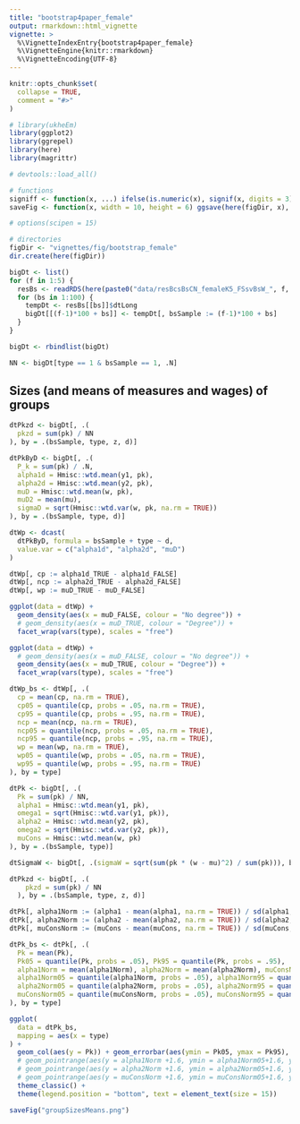 ```yaml
---
title: "bootstrap4paper_female"
output: rmarkdown::html_vignette
vignette: >
  %\VignetteIndexEntry{bootstrap4paper_female}
  %\VignetteEngine{knitr::rmarkdown}
  %\VignetteEncoding{UTF-8}
---
```


```r
knitr::opts_chunk$set(
  collapse = TRUE,
  comment = "#>"
)
```

```r
# library(ukheEm)
library(ggplot2)
library(ggrepel)
library(here)
library(magrittr)

# devtools::load_all()

# functions
signiff <- function(x, ...) ifelse(is.numeric(x), signif(x, digits = 3), x)
saveFig <- function(x, width = 10, height = 6) ggsave(here(figDir, x), width = width, height = height)

# options(scipen = 15)

# directories
figDir <- "vignettes/fig/bootstrap_female"
dir.create(here(figDir))

```


```r

bigDt <- list()
for (f in 1:5) {
  resBs <- readRDS(here(paste0("data/resBcsBsCN_femaleK5_FSsvBsW_", f, ".rds")))
  for (bs in 1:100) {
    tempDt <- resBs[[bs]]$dtLong
    bigDt[[(f-1)*100 + bs]] <- tempDt[, bsSample := (f-1)*100 + bs]
  }
}

bigDt <- rbindlist(bigDt)

NN <- bigDt[type == 1 & bsSample == 1, .N]

```

## Sizes (and means of measures and wages) of groups

```r

dtPkzd <- bigDt[, .(
  pkzd = sum(pk) / NN
), by = .(bsSample, type, z, d)]

dtPkByD <- bigDt[, .(
  P_k = sum(pk) / .N,
  alpha1d = Hmisc::wtd.mean(y1, pk),
  alpha2d = Hmisc::wtd.mean(y2, pk),
  muD = Hmisc::wtd.mean(w, pk),
  muD2 = mean(mu),
  sigmaD = sqrt(Hmisc::wtd.var(w, pk, na.rm = TRUE))
), by = .(bsSample, type, d)]

dtWp <- dcast(
  dtPkByD, formula = bsSample + type ~ d, 
  value.var = c("alpha1d", "alpha2d", "muD")
)

dtWp[, cp := alpha1d_TRUE - alpha1d_FALSE]
dtWp[, ncp := alpha2d_TRUE - alpha2d_FALSE]
dtWp[, wp := muD_TRUE - muD_FALSE]

ggplot(data = dtWp) +
  geom_density(aes(x = muD_FALSE, colour = "No degree")) +
  # geom_density(aes(x = muD_TRUE, colour = "Degree")) +
  facet_wrap(vars(type), scales = "free")

ggplot(data = dtWp) +
  # geom_density(aes(x = muD_FALSE, colour = "No degree")) +
  geom_density(aes(x = muD_TRUE, colour = "Degree")) +
  facet_wrap(vars(type), scales = "free")

dtWp_bs <- dtWp[, .(
  cp = mean(cp, na.rm = TRUE), 
  cp05 = quantile(cp, probs = .05, na.rm = TRUE), 
  cp95 = quantile(cp, probs = .95, na.rm = TRUE),
  ncp = mean(ncp, na.rm = TRUE), 
  ncp05 = quantile(ncp, probs = .05, na.rm = TRUE), 
  ncp95 = quantile(ncp, probs = .95, na.rm = TRUE),
  wp = mean(wp, na.rm = TRUE), 
  wp05 = quantile(wp, probs = .05, na.rm = TRUE), 
  wp95 = quantile(wp, probs = .95, na.rm = TRUE)
), by = type]

dtPk <- bigDt[, .(
  Pk = sum(pk) / NN,
  alpha1 = Hmisc::wtd.mean(y1, pk),
  omega1 = sqrt(Hmisc::wtd.var(y1, pk)),
  alpha2 = Hmisc::wtd.mean(y2, pk),
  omega2 = sqrt(Hmisc::wtd.var(y2, pk)),
  muCons = Hmisc::wtd.mean(w, pk)
), by = .(bsSample, type)]

dtSigmaW <- bigDt[, .(sigmaW = sqrt(sum(pk * (w - mu)^2) / sum(pk))), by = .(bsSample, d)]

dtPkzd <- bigDt[, .(
    pkzd = sum(pk) / NN
  ), by = .(bsSample, type, z, d)]

dtPk[, alpha1Norm := (alpha1 - mean(alpha1, na.rm = TRUE)) / sd(alpha1, na.rm = TRUE)]
dtPk[, alpha2Norm := (alpha2 - mean(alpha2, na.rm = TRUE)) / sd(alpha2, na.rm = TRUE)]
dtPk[, muConsNorm := (muCons - mean(muCons, na.rm = TRUE)) / sd(muCons, na.rm = TRUE)]

dtPk_bs <- dtPk[, .(
  Pk = mean(Pk), 
  Pk05 = quantile(Pk, probs = .05), Pk95 = quantile(Pk, probs = .95),
  alpha1Norm = mean(alpha1Norm), alpha2Norm = mean(alpha2Norm), muConsNorm = mean(muConsNorm),
  alpha1Norm05 = quantile(alpha1Norm, probs = .05), alpha1Norm95 = quantile(alpha1Norm, probs = .95),
  alpha2Norm05 = quantile(alpha2Norm, probs = .05), alpha2Norm95 = quantile(alpha2Norm, probs = .95),
  muConsNorm05 = quantile(muConsNorm, probs = .05), muConsNorm95 = quantile(muConsNorm, probs = .95)
), by = type]

ggplot(
  data = dtPk_bs,
  mapping = aes(x = type)
) +
  geom_col(aes(y = Pk)) + geom_errorbar(aes(ymin = Pk05, ymax = Pk95), width = .1) +
  # geom_pointrange(aes(y = alpha1Norm +1.6, ymin = alpha1Norm05+1.6, ymax = alpha1Norm95+1.6, colour = "Cog")) +
  # geom_pointrange(aes(y = alpha2Norm +1.6, ymin = alpha2Norm05+1.6, ymax = alpha2Norm95+1.6, colour = "Noncog")) +
  # geom_pointrange(aes(y = muConsNorm +1.6, ymin = muConsNorm05+1.6, ymax = muConsNorm95+1.6, colour = "Wage")) +
  theme_classic() +
  theme(legend.position = "bottom", text = element_text(size = 15))

saveFig("groupSizesMeans.png")

```


